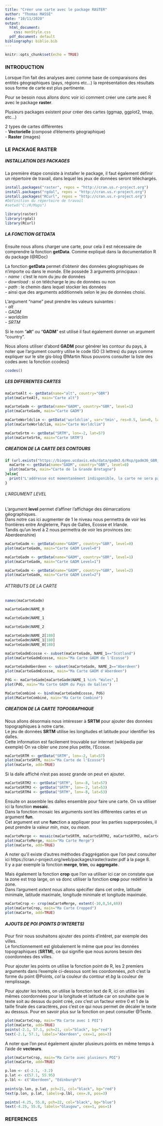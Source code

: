 ---
title: "Créer une carte avec le package RASTER"
author: "Thomas MASSÉ"
date: "10/11/2020"
output:
  html_document:
    css: monStyle.css
  pdf_document: default
bibliography: biblio.bib
---



```{r setup, include=FALSE}
knitr::opts_chunk$set(echo = TRUE)
```

### INTRODUCTION

Lorsque l'on fait des analyses avec comme base de comparaisons des entités géographiques (pays, régions etc...) la représentation des résultats sous forme de carte est plus pertinente.

Pour se besoin nous allons donc voir ici comment créer une carte avec R avec le package **raster**.

Plusieurs packages existent pour créer des cartes (ggmap, ggplot2, tmap, etc...)

2 types de cartes différentes  
 - **Vectorielle** (composé d'élements géographique)  
 - **Raster** (images) 

### LE PACKAGE RASTER
##### INSTALLATION DES PACKAGES

La première étape consiste à installer le package, il faut également définir un répertoire de travail, dans lequel les jeux de données seront téléchargés.

```{r message=FALSE, warning=FALSE, class.source="watch-out", paged.print=TRUE, results=FALSE}
install.packages("raster", repos = "http://cran.us.r-project.org")
install.packages("rgdal", repos = "http://cran.us.r-project.org")
install.packages("RCurl", repos = "http://cran.us.r-project.org")
#Définition du répertoire de travail
#setwd("C:/R/Maps")
```
```{r, message=FALSE, class.source="watch-out"}
library(raster)
library(rgdal)
library(RCurl)
```

##### LA FONCTION GETDATA

Ensuite nous allons charger une carte, pour cela il est nécessaire de comprendre la fonction **getData**. Comme expliqué dans la documentation R du package (@RDoc)

La fonction **getData** permet d'obtenir des données géographiques de n'importe où dans le monde.
Elle possède 3 arguments principaux :  
  - *name* : c'est le nom du jeu de données  
  - *download* : si on télécharge le jeu de données ou non    
  - *path* : le chemin dans lequel stocker les données  
  - ainsi que des arguments additionnels selon le jeu de données choisi.
  
L'argument "name" peut prendre les valeurs suivantes :  
  - *alt*  
  - *GADM*  
  - *worldclim*  
  - *SRTM*  
  
Si le nom "**alt**" ou "**GADM**" est utilisé il faut également donner un argument "country".

Nous allons utiliser d'abord **GADM** pour générer les contour du pays, à noter que l'argument country utilse le code ISO (3 lettres) du pays comme expliquer sur le site gis-blog @Martin
Nous pouvons consulter la liste des codes avec la fonction ccodes()

```{r class.source="watch-out", eval=FALSE}
ccodes()
```

##### LES DIFFERENTES CARTES

```{r}
maCarteAlt <- getData(name="alt", country="GBR")
plot(maCarteAlt, main="Carte alt")
```

```{r}
maCarteGadm <- getData(name="GADM", country="GBR", level=1)
plot(maCarteGadm, main="Carte GADM")
```

```{r}
maCarteWorldclim <- getData('worldclim', var='tmin', res=0.5, lon=0, lat=55)
plot(maCarteWorldclim, main="Carte Worldclim")
```

```{r}
maCarteSrtm <- getData("SRTM", lon=-2, lat=57)
plot(maCarteSrtm, main="Carte SRTM")
```

##### CREATION DE LA CARTE DES CONTOURS

```{r class.source="watch-out", fig.align = 'center'}
if (url.exists("https://biogeo.ucdavis.edu/data/gadm3.6/Rsp/gadm36_GBR_0_sp.rds")){
  maCarte <- getData(name="GADM", country="GBR", level=0)
  plot(maCarte, main="Carte de la Grande Bretagne")
}else{
  print("L'addresse est momentanément indisponible, la carte ne sera pas affichée. Veuillez rééssayer ultérieurement")
}  
```

###### L'ARGUMENT LEVEL

L'argument **level** permet d'affiner l'affichage des démarcations géographiques.  
Dans notre cas ici augmenter de 1 le niveau nous permettra de voir les frontières entre Angleterre, Pays de Galles, Ecosse et Irlande.  
Tandis qu'un level à 2 nous permettra de voir les provinces (ex: Aberdeenshire)


```{r class.source="watch-out", fig.align = 'center'}
maCarteGadm <- getData(name="GADM", country="GBR", level=0)
plot(maCarteGadm, main="Carte GADM Level=0")
```

```{r class.source="watch-out", fig.align = 'center'}
maCarteGadm <- getData(name="GADM", country="GBR", level=1)
plot(maCarteGadm, main="Carte GADM Level=1")
```

```{r class.source="watch-out", fig.align = 'center'}
maCarteGadm <- getData(name="GADM", country="GBR", level=2)
plot(maCarteGadm, main="Carte GADM Level=2")
```

###### ATTRIBUTS DE LA CARTE

```{r class.source="watch-out", fig.align = 'center'}
names(maCarteGadm)
```

```{r class.source="watch-out", fig.align = 'center'}
maCarteGadm$NAME_0
```

```{r class.source="watch-out", fig.align = 'center'}
maCarteGadm$NAME_1
```

```{r class.source="watch-out", fig.align = 'center'}
maCarteGadm$NAME_2
```

```{r class.source="watch-out", fig.align = 'center'}
maCarteGadm$NAME_2[180]
maCarteGadm$NAME_1[180]
maCarteGadm$NAME_0[180]
```

```{r class.source="watch-out", fig.align = 'center'}
maCarteGadmEcosse <- subset(maCarteGadm, NAME_1=="Scotland")
plot(maCarteGadmEcosse, main="Ma Carte GADM de l'Ecosse")
```

```{r class.source="watch-out", fig.align = 'center'}
maCarteGadmAberdeen <- subset(maCarteGadm, NAME_2=="Aberdeen")
plot(maCarteGadmEcosse, main="Ma Carte GADM d'Aberdeen")
```

```{r class.source="watch-out", fig.align = 'center'}
PdG <- maCarteGadm[maCarteGadm$NAME_1 %in% "Wales",]
plot(PdG, main="Ma Carte GADM du Pays de Galles")
```

```{r class.source="watch-out", fig.align = 'center'}
MaCarteCombiné <- bind(maCarteGadmEcosse, PdG)
plot(MaCarteCombiné, main="Ma Carte Combiné")
```

##### CREATION DE LA CARTE TOPOGRAPHIQUE

Nous allons désormais nous intéresser à **SRTM** pour ajouter des données topographiques à notre carte.  
Le jeu de données **SRTM** utilise les longitudes et latitude pour identifier les dalles.  
Cette information est facilement trouvable sur internet (wikipedia par exemple)
On va cibler une zone plus petite, l'Ecosse.


```{r class.source="watch-out", fig.align = 'center'}
maCarteSRTM <- getData("SRTM", lon=-2, lat=57)
plot(maCarteSRTM, main="Ma Carte de l'Ecosse")
plot(maCarte, add=TRUE)
```

Si la dalle affiché n'est pas assez grande on peut en ajouter.

```{r class.source="watch-out"}
maCarteSRTM2 <- getData("SRTM", lon=-8, lat=57)
maCarteSRTM3 <- getData("SRTM", lon=-2, lat=53)
maCarteSRTM4 <- getData("SRTM", lon=-8, lat=53)
```

Ensuite on assemble les dalles ensemble pour faire une carte. On va utiliser ici la fonction **mosaic**.  
Dans la fonction mosaic les arguments sont les différentes cartes et un argument **fun**.  
Cet argument est une **fun**ction a appliquer pour les parties supperposées, il peut prendre la valeur *min*, *max*, ou *mean*.

```{r class.source="watch-out", fig.align = 'center'}
maCarteMerge <- mosaic(maCarteSRTM, maCarteSRTM2, maCarteSRTM3, maCarteSRTM4, fun=mean)
plot(maCarteMerge, main="Ma Carte Merge")
plot(maCarte, add=TRUE)
```

A noter qu'il existe d'autres méthodes d'aggrégation que l'on peut consulter ici https://cran.r-project.org/web/packages/raster/raster.pdf à la page 8.  
Il y a par exemple la fonction **merge**, **trim**, ou **aggregate**.

Mais également la fonction **crop** que l'on va utiliser ici car on constate que la zone est trop large, on va donc utiliser la fonction **crop** pour redéfinir la zone.  
Dans l'argument *extent* nous allons spécifier dans cet ordre, latitude minimale, latitude maximale, longitude minimale et longitude maximale.

```{r class.source="watch-out", fig.align = 'center'}
maCarteCrop <- crop(maCarteMerge, extent(-10,0,54,60))
plot(maCarteCrop, main="Ma Carte Cropped")
plot(maCarte, add=TRUE)
```

##### AJOUTS DE POI (POINTS D'INTERETS)

Pour finir nous souhaitons ajouter des points d'intêret, par exemple des villes.  
Le fonctionnement est globalement le même que pour les données topographiques (**SRTM**), ce qui signifie que nous aurons besoin des coordonnées des villes.

Pour ajouter les points on utilise la fonction point de R, les 2 premiers arguments dans l'exemple ci-dessous sont les coordonnées, *pch* c'est la forme du point @Points, *col* la couleur du contour et *bg* la couleur de remplissage.

Pour ajouter les textes, on utilise la fonction text de R, ici on utilise les mêmes coordonnées pour la longitude et latitude car on souhaite que le texte soit au dessus du point créé, *cex* c'est un facteur entre 0 et 1 de la taille finale des caractères, *pos* c'est ce qui nous permet de décaler le texte au desssus. Pour en savoir plus sur la fonction on peut consutler @Texte.

```{r class.source="watch-out", fig.align = 'center'}
plot(maCarteCrop, main="Ma Carte avec 1 POI")
plot(maCarte, add=TRUE)
points(-2.1, 57.1, pch=21, col="black", bg="red")
text(-2.1, 57.1, labels="Aberdeen", cex=1, pos=3)
```

A noter que l'on peut également ajouter plusieurs points en même temps à l'aide de **vecteurs**.

```{r class.source="watch-out", fig.align = 'center'}
plot(maCarteCrop, main="Ma Carte avec plusieurs POI")
plot(maCarte, add=TRUE)

p.lon <- c(-2.1, -3.2)
p.lat <- c(57.1, 55.95)
p.lbl <- c("Aberdeen", "Edinburgh")
  
points(p.lon, p.lat, pch=21, col="black", bg="red")
text(p.lon, p.lat, labels=p.lbl, cex=.8, pos=3)

points(-4.25, 55.8, pch=22, col="black", bg="blue")
text(-4.25, 55.8, labels="Glasgow", cex=1, pos=1)
```

### REFERENCES


